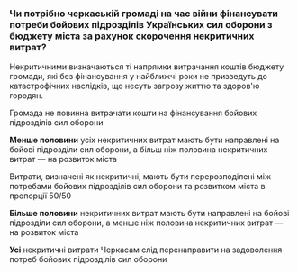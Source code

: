 ### Чи потрібно черкаській громаді на час війни фінансувати потреби бойових підрозділів Українських сил оборони з бюджету міста за рахунок скорочення некритичних витрат?

Некритичними визначаються ті напрямки витрачання коштів бюджету громади, які без фінансування у найближчі роки не призведуть до катастрофічних наслідків, що несуть загрозу життю та здоров'ю городян.

<dot/> Громада не повинна витрачати кошти на фінансування бойових підрозділів сил оборони

<dot/> **Менше половини** усіх некритичних витрат мають бути направлені на бойові  підрозділи сил оборони, а більш ніж половина некритичних витрат — на розвиток міста

<dot/> Витрати, визначені як некритичні, мають бути перерозподілені між потребами бойових підрозділів сил оборони та розвитком міста в пропорції 50/50

<dot/> **Більше половини** некритичних витрат мають бути направлені на бойові  підрозділи сил оборони, а менше ніж половина некритичних витрат — на розвиток міста

<dot/> **Усі** некритичні витрати Черкасам слід перенаправити на задоволення потреб бойових підрозділів сил оборони

